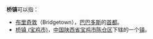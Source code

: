 '''桥镇'''可以指：
* [[布里奇敦|布里奇敦]]（Bridgetown），[[巴巴多斯|巴巴多斯]]的[[首都|首都]]。
* [[桥镇_(宝鸡市)|桥镇 (宝鸡市)]]，[[中国|中国]][[陕西省|陕西省]][[宝鸡市|宝鸡市]][[陈仓区|陈仓区]]下辖的一个[[镇|镇]]。

{{消歧义|Cat=二字地名消歧义}}